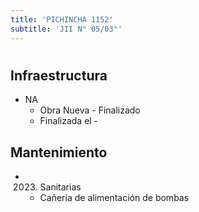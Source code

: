 ```yaml
---
title: 'PICHINCHA 1152'
subtitle: 'JII N° 05/03°'
---
```


#
## Infraestructura

* NA 
    + Obra Nueva - Finalizado 
    + Finalizada el - 






## Mantenimiento

*  (2023) Sanitarias 
    + Cañería de alimentación de bombas



